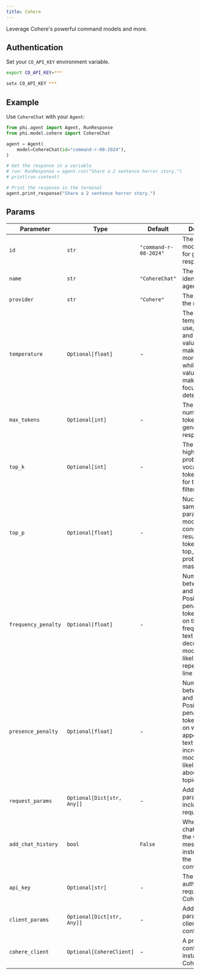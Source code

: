 ```yaml
---
title: Cohere
---
```


Leverage Cohere's powerful command models and more.

## Authentication

Set your `CO_API_KEY` environment variable.

<CodeGroup>

```bash Mac
export CO_API_KEY=***
```

```bash Windows
setx CO_API_KEY ***
```

</CodeGroup>

## Example

Use `CohereChat` with your `Agent`:

<CodeGroup>

```python agent.py
from phi.agent import Agent, RunResponse
from phi.model.cohere import CohereChat

agent = Agent(
    model=CohereChat(id="command-r-08-2024"),
)

# Get the response in a variable
# run: RunResponse = agent.run("Share a 2 sentence horror story.")
# print(run.content)

# Print the response in the terminal
agent.print_response("Share a 2 sentence horror story.")

```

</CodeGroup>

## Params


| Parameter | Type | Default | Description |
|-----------|------|---------|-------------|
| `id` | `str` | `"command-r-08-2024"` | The specific model ID used for generating responses. |
| `name` | `str` | `"CohereChat"` | The name identifier for the agent. |
| `provider` | `str` | `"Cohere"` | The provider of the model. |
| `temperature` | `Optional[float]` | - | The sampling temperature to use, between 0 and 2. Higher values like 0.8 make the output more random, while lower values like 0.2 make it more focused and deterministic. |
| `max_tokens` | `Optional[int]` | - | The maximum number of tokens to generate in the response. |
| `top_k` | `Optional[int]` | - | The number of highest probability vocabulary tokens to keep for top-k-filtering. |
| `top_p` | `Optional[float]` | - | Nucleus sampling parameter. The model considers the results of the tokens with top_p probability mass. |
| `frequency_penalty` | `Optional[float]` | - | Number between -2.0 and 2.0. Positive values penalize new tokens based on their existing frequency in the text so far, decreasing the model's likelihood to repeat the same line verbatim. |
| `presence_penalty` | `Optional[float]` | - | Number between -2.0 and 2.0. Positive values penalize new tokens based on whether they appear in the text so far, increasing the model's likelihood to talk about new topics. |
| `request_params` | `Optional[Dict[str, Any]]` | - | Additional parameters to include in the request. |
| `add_chat_history` | `bool` | `False` | Whether to add chat history to the Cohere messages instead of using the conversation_id. |
| `api_key` | `Optional[str]` | - | The API key for authenticating requests to the Cohere service. |
| `client_params` | `Optional[Dict[str, Any]]` | - | Additional parameters for client configuration. |
| `cohere_client` | `Optional[CohereClient]` | - | A pre-configured instance of the Cohere client. |
